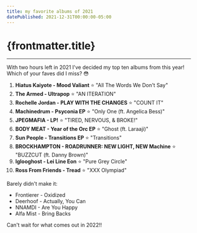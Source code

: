 ```yaml
---
title: my favorite albums of 2021
datePublished: 2021-12-31T00:00:00-05:00
---
```




# {frontmatter.title}

<ArticleHeader
  datePublished={frontmatter.datePublished}
  dateUpdated={frontmatter.dateUpdated}
/>

---

With two hours left in 2021 I've decided my top ten albums from this year! Which of your faves did I miss? 😳

1. **Hiatus Kaiyote - Mood Valiant** ⭐ "All The Words We Don't Say"
2. **The Armed - Ultrapop** ⭐ "AN ITERATION"
3. **Rochelle Jordan - PLAY WITH THE CHANGES** ⭐ "COUNT IT"
4. **Machinedrum - Psyconia EP** ⭐ "Only One (ft. Angelica Bess)"
5. **JPEGMAFIA - LP!** ⭐ "TIRED, NERVOUS, & BROKE!"
6. **BODY MEAT - Year of the Orc EP** ⭐ "Ghost (ft. Laraaji)"
7. **Sun People - Transitions EP** ⭐ "Transitions"
8. **BROCKHAMPTON - ROADRUNNER: NEW LIGHT, NEW Machine** ⭐ "BUZZCUT (ft. Danny Brown)"
9. **Iglooghost - Lei Line Eon** ⭐ "Pure Grey Circle"
10. **Ross From Friends - Tread** ⭐ "XXX Olympiad"

Barely didn't make it:

- Frontierer - Oxidized
- Deerhoof - Actually, You Can
- NNAMDI - Are You Happy
- Alfa Mist - Bring Backs

Can't wait for what comes out in 2022!!
